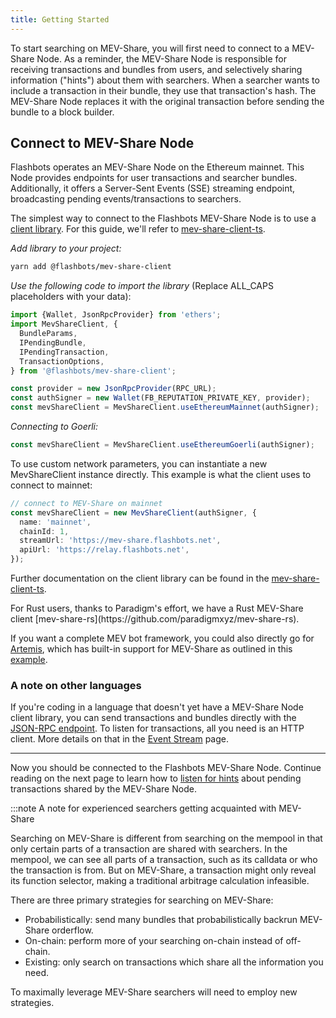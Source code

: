 ```yaml
---
title: Getting Started
---
```



To start searching on MEV-Share, you will first need to connect to a MEV-Share Node. As a reminder, the MEV-Share Node is responsible for receiving transactions and bundles from users, and selectively sharing information ("hints") about them with searchers. When a searcher wants to include a transaction in their bundle, they use that transaction's hash. The MEV-Share Node replaces it with the original transaction before sending the bundle to a block builder.

## Connect to MEV-Share Node

Flashbots operates an MEV-Share Node on the Ethereum mainnet. This Node provides endpoints for user transactions and searcher bundles. Additionally, it offers a Server-Sent Events (SSE) streaming endpoint, broadcasting pending events/transactions to searchers.

The simplest way to connect to the Flashbots MEV-Share Node is to use a [client library](/flashbots-auction/libraries/mev-share-clients). For this guide, we'll refer to [mev-share-client-ts](https://github.com/flashbots/mev-share-client-ts).

<Tabs>
<TabItem value="ts" label="Typescript">

_Add library to your project:_

```bash
yarn add @flashbots/mev-share-client
```

_Use the following code to import the library_ (Replace ALL_CAPS placeholders with your data):

```typescript
import {Wallet, JsonRpcProvider} from 'ethers';
import MevShareClient, {
  BundleParams,
  IPendingBundle,
  IPendingTransaction,
  TransactionOptions,
} from '@flashbots/mev-share-client';

const provider = new JsonRpcProvider(RPC_URL);
const authSigner = new Wallet(FB_REPUTATION_PRIVATE_KEY, provider);
const mevShareClient = MevShareClient.useEthereumMainnet(authSigner);
```

_Connecting to Goerli:_

```typescript
const mevShareClient = MevShareClient.useEthereumGoerli(authSigner);
```

To use custom network parameters, you can instantiate a new MevShareClient instance directly. This example is what the client uses to connect to mainnet:

```typescript
// connect to MEV-Share on mainnet
const mevShareClient = new MevShareClient(authSigner, {
  name: 'mainnet',
  chainId: 1,
  streamUrl: 'https://mev-share.flashbots.net',
  apiUrl: 'https://relay.flashbots.net',
});
```

Further documentation on the client library can be found in the [mev-share-client-ts](https://github.com/flashbots/mev-share-client-ts).

</TabItem>

<TabItem value="Rust" label="Rust">
For Rust users, thanks to Paradigm's effort, we have a Rust MEV-Share client [mev-share-rs](https://github.com/paradigmxyz/mev-share-rs).

If you want a complete MEV bot framework, you could also directly go for [Artemis](https://github.com/paradigmxyz/artemis), which has built-in support for MEV-Share as outlined in this [example](https://github.com/paradigmxyz/artemis/blob/main/examples/mev-share-arb/src/main.rs).
</TabItem>
</Tabs>

### A note on other languages

If you're coding in a language that doesn't yet have a MEV-Share Node client library, you can send transactions and bundles directly with the [JSON-RPC endpoint](/flashbots-auction/advanced/rpc-endpoint). To listen for transactions, all you need is an HTTP client. More details on that in the [Event Stream](/flashbots-mev-share/searchers/event-stream) page.

---

Now you should be connected to the Flashbots MEV-Share Node. Continue reading on the next page to learn how to [listen for hints](/flashbots-mev-share/searchers/event-stream) about pending transactions shared by the MEV-Share Node.

:::note A note for experienced searchers getting acquainted with MEV-Share

Searching on MEV-Share is different from searching on the mempool in that only certain parts of a transaction are shared with searchers. In the mempool, we can see all parts of a transaction, such as its calldata or who the transaction is from. But on MEV-Share, a transaction might only reveal its function selector, making a traditional arbitrage calculation infeasible.

There are three primary strategies for searching on MEV-Share:

- Probabilistically: send many bundles that probabilistically backrun MEV-Share orderflow.
- On-chain: perform more of your searching on-chain instead of off-chain.
- Existing: only search on transactions which share all the information you need.

To maximally leverage MEV-Share searchers will need to employ new strategies.
